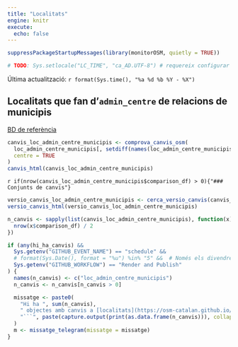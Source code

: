 ```yaml
---
title: "Localitats"
engine: knitr
execute:
  echo: false
---
```




```r
suppressPackageStartupMessages(library(monitorOSM, quietly = TRUE))

# TODO: Sys.setlocale("LC_TIME", "ca_AD.UTF-8") # requereix configurar locale a gh action https://github.com/actions/runner-images/issues/762
```

Última actualització: `r format(Sys.time(), "%a %d %b %Y - %X")`

## Localitats que fan d'`admin_centre` de relacions de municipis

[BD de referència](https://github.com/OSM-Catalan/monitorOSM/blob/main/data-raw/loc_admin_centre_municipis.tsv)

```r
canvis_loc_admin_centre_municipis <- comprova_canvis_osm(
  loc_admin_centre_municipis[, setdiff(names(loc_admin_centre_municipis), c("regio", "comarca", "municipi"))],
  centre = TRUE
)
canvis_html(canvis_loc_admin_centre_municipis)
```

`r if(nrow(canvis_loc_admin_centre_municipis$comparison_df) > 0){"### Conjunts de canvis"}`

```r
versio_canvis_loc_admin_centre_municipis <- cerca_versio_canvis(canvis_loc_admin_centre_municipis)
versio_canvis_html(versio_canvis_loc_admin_centre_municipis)
```


```r
n_canvis <- sapply(list(canvis_loc_admin_centre_municipis), function(x) {
  nrow(x$comparison_df) / 2
})

if (any(hi_ha_canvis) &&
  Sys.getenv("GITHUB_EVENT_NAME") == "schedule" &&
  # format(Sys.Date(), format = "%u") %in% "5" &&  # Només els divendres
  Sys.getenv("GITHUB_WORKFLOW") == "Render and Publish"
) {
  names(n_canvis) <- c("loc_admin_centre_municipis")
  n_canvis <- n_canvis[n_canvis > 0]

  missatge <- paste0(
    "Hi ha ", sum(n_canvis),
    " objectes amb canvis a [localitats](https://osm-catalan.github.io/monitorOSM/web/localitats.html).\n",
    "```", paste(capture.output(print(as.data.frame(n_canvis))), collapse = "```\n```"), "```"
  )
  m <- missatge_telegram(missatge = missatge)
}
```
